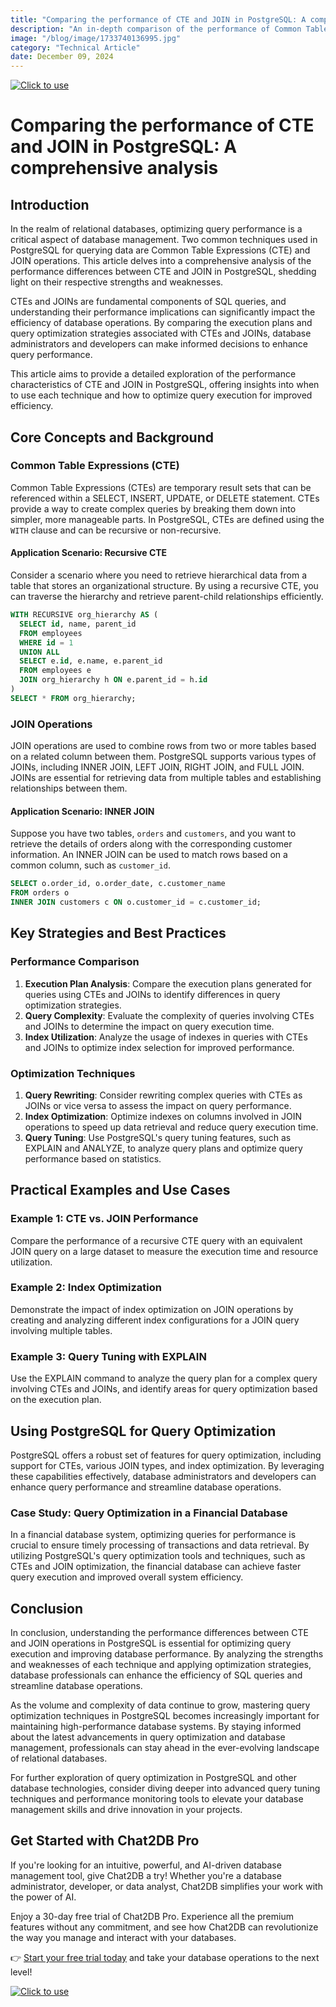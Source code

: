 ```yaml
---
title: "Comparing the performance of CTE and JOIN in PostgreSQL: A comprehensive analysis"
description: "An in-depth comparison of the performance of Common Table Expressions (CTE) and JOIN operations in PostgreSQL, exploring their impact on query execution efficiency."
image: "/blog/image/1733740136995.jpg"
category: "Technical Article"
date: December 09, 2024
---
```

[![Click to use](/image/blog/bg/chat2db1.png)](https://app.chat2db.ai/)
# Comparing the performance of CTE and JOIN in PostgreSQL: A comprehensive analysis


<Authors date="December 09, 2024">
  <Author name="Jing" link="https://chat2db.ai" />
</Authors>

## Introduction

In the realm of relational databases, optimizing query performance is a critical aspect of database management. Two common techniques used in PostgreSQL for querying data are Common Table Expressions (CTE) and JOIN operations. This article delves into a comprehensive analysis of the performance differences between CTE and JOIN in PostgreSQL, shedding light on their respective strengths and weaknesses.

CTEs and JOINs are fundamental components of SQL queries, and understanding their performance implications can significantly impact the efficiency of database operations. By comparing the execution plans and query optimization strategies associated with CTEs and JOINs, database administrators and developers can make informed decisions to enhance query performance.

This article aims to provide a detailed exploration of the performance characteristics of CTE and JOIN in PostgreSQL, offering insights into when to use each technique and how to optimize query execution for improved efficiency.

## Core Concepts and Background

### Common Table Expressions (CTE)

Common Table Expressions (CTEs) are temporary result sets that can be referenced within a SELECT, INSERT, UPDATE, or DELETE statement. CTEs provide a way to create complex queries by breaking them down into simpler, more manageable parts. In PostgreSQL, CTEs are defined using the `WITH` clause and can be recursive or non-recursive.

#### Application Scenario: Recursive CTE

Consider a scenario where you need to retrieve hierarchical data from a table that stores an organizational structure. By using a recursive CTE, you can traverse the hierarchy and retrieve parent-child relationships efficiently.

```sql
WITH RECURSIVE org_hierarchy AS (
  SELECT id, name, parent_id
  FROM employees
  WHERE id = 1
  UNION ALL
  SELECT e.id, e.name, e.parent_id
  FROM employees e
  JOIN org_hierarchy h ON e.parent_id = h.id
)
SELECT * FROM org_hierarchy;
```

### JOIN Operations

JOIN operations are used to combine rows from two or more tables based on a related column between them. PostgreSQL supports various types of JOINs, including INNER JOIN, LEFT JOIN, RIGHT JOIN, and FULL JOIN. JOINs are essential for retrieving data from multiple tables and establishing relationships between them.

#### Application Scenario: INNER JOIN

Suppose you have two tables, `orders` and `customers`, and you want to retrieve the details of orders along with the corresponding customer information. An INNER JOIN can be used to match rows based on a common column, such as `customer_id`.

```sql
SELECT o.order_id, o.order_date, c.customer_name
FROM orders o
INNER JOIN customers c ON o.customer_id = c.customer_id;
```

## Key Strategies and Best Practices

### Performance Comparison

1. **Execution Plan Analysis**: Compare the execution plans generated for queries using CTEs and JOINs to identify differences in query optimization strategies.
2. **Query Complexity**: Evaluate the complexity of queries involving CTEs and JOINs to determine the impact on query execution time.
3. **Index Utilization**: Analyze the usage of indexes in queries with CTEs and JOINs to optimize index selection for improved performance.

### Optimization Techniques

1. **Query Rewriting**: Consider rewriting complex queries with CTEs as JOINs or vice versa to assess the impact on query performance.
2. **Index Optimization**: Optimize indexes on columns involved in JOIN operations to speed up data retrieval and reduce query execution time.
3. **Query Tuning**: Use PostgreSQL's query tuning features, such as EXPLAIN and ANALYZE, to analyze query plans and optimize query performance based on statistics.

## Practical Examples and Use Cases

### Example 1: CTE vs. JOIN Performance

Compare the performance of a recursive CTE query with an equivalent JOIN query on a large dataset to measure the execution time and resource utilization.

### Example 2: Index Optimization

Demonstrate the impact of index optimization on JOIN operations by creating and analyzing different index configurations for a JOIN query involving multiple tables.

### Example 3: Query Tuning with EXPLAIN

Use the EXPLAIN command to analyze the query plan for a complex query involving CTEs and JOINs, and identify areas for query optimization based on the execution plan.

## Using PostgreSQL for Query Optimization

PostgreSQL offers a robust set of features for query optimization, including support for CTEs, various JOIN types, and index optimization. By leveraging these capabilities effectively, database administrators and developers can enhance query performance and streamline database operations.

### Case Study: Query Optimization in a Financial Database

In a financial database system, optimizing queries for performance is crucial to ensure timely processing of transactions and data retrieval. By utilizing PostgreSQL's query optimization tools and techniques, such as CTEs and JOIN optimization, the financial database can achieve faster query execution and improved overall system efficiency.

## Conclusion

In conclusion, understanding the performance differences between CTE and JOIN operations in PostgreSQL is essential for optimizing query execution and improving database performance. By analyzing the strengths and weaknesses of each technique and applying optimization strategies, database professionals can enhance the efficiency of SQL queries and streamline database operations.

As the volume and complexity of data continue to grow, mastering query optimization techniques in PostgreSQL becomes increasingly important for maintaining high-performance database systems. By staying informed about the latest advancements in query optimization and database management, professionals can stay ahead in the ever-evolving landscape of relational databases.

For further exploration of query optimization in PostgreSQL and other database technologies, consider diving deeper into advanced query tuning techniques and performance monitoring tools to elevate your database management skills and drive innovation in your projects.


## Get Started with Chat2DB Pro

If you're looking for an intuitive, powerful, and AI-driven database management tool, give Chat2DB a try! Whether you're a database administrator, developer, or data analyst, Chat2DB simplifies your work with the power of AI.

Enjoy a 30-day free trial of Chat2DB Pro. Experience all the premium features without any commitment, and see how Chat2DB can revolutionize the way you manage and interact with your databases.

👉 [Start your free trial today](https://app.chat2db.ai/) and take your database operations to the next level!

[![Click to use](/image/blog/bg/chat2db.jpg)](https://app.chat2db.ai/)
